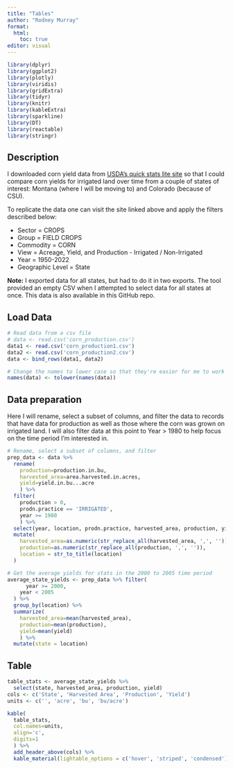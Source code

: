 ```yaml
---
title: "Tables"
author: "Rodney Murray"
format: 
  html:
    toc: true
editor: visual
---
```


```r
library(dplyr)
library(ggplot2)
library(plotly)
library(viridis)
library(gridExtra)
library(tidyr)
library(knitr)
library(kableExtra)
library(sparkline)
library(DT)
library(reactable)
library(stringr)
```


## Description

I downloaded corn yield data from [USDA's quick stats lite site](https://www.nass.usda.gov/Quick_Stats/Lite/index.php#91CC0BA8-1B17-3774-91BB-3549B470CD60) so that I could compare corn yields for irrigated land over time from a couple of states of interest: Montana (where I will be moving to) and Colorado (because of CSU).

To replicate the data one can visit the site linked above and apply the filters described below:

-   Sector = CROPS
-   Group = FIELD CROPS
-   Commodity = CORN
-   View = Acreage, Yield, and Production - Irrigated / Non-Irrigated
-   Year = 1950-2022
-   Geographic Level = State

**Note:** I exported data for all states, but had to do it in two exports. The tool provided an empty CSV when I attempted to select data for all states at once. This data is also available in this GitHub repo.

## Load Data

```r
# Read data from a csv file
# data <- read.csv('corn_production.csv')
data1 <- read.csv('corn_production1.csv')
data2 <- read.csv('corn_production2.csv')
data <- bind_rows(data1, data2)

# Change the names to lower case so that they're easier for me to work with
names(data) <- tolower(names(data))
```

## Data preparation

Here I will rename, select a subset of columns, and filter the data to records that have data for production as well as those where the corn was grown on irrigated land. I will also filter data at this point to Year \> 1980 to help focus on the time period I'm interested in.

```r
# Rename, select a subset of columns, and filter
prep_data <- data %>%
  rename(
    production=production.in.bu, 
    harvested_area=area.harvested.in.acres,
    yield=yield.in.bu...acre
    ) %>% 
  filter(
    production > 0,
    prodn.practice == 'IRRIGATED',
    year >= 1980
    ) %>% 
  select(year, location, prodn.practice, harvested_area, production, yield) %>% 
  mutate(
    harvested_area=as.numeric(str_replace_all(harvested_area, ',', '')),
    production=as.numeric(str_replace_all(production, ',', '')),
    location = str_to_title(location)
  )
```


```r
# Get the average yields for stats in the 2000 to 2005 time period
average_state_yields <- prep_data %>% filter(
      year >= 2000,
    year < 2005
  ) %>% 
  group_by(location) %>% 
  summarize(
    harvested_area=mean(harvested_area),
    production=mean(production),
    yield=mean(yield)
    ) %>% 
  mutate(state = location)
```


## Table

```r
table_stats <- average_state_yields %>% 
  select(state, harvested_area, production, yield)
cols <- c('State', 'Harvested Area', 'Production', 'Yield')
units <- c('', 'acre', 'bu', 'bu/acre')

kable(
  table_stats,
  col.names=units,
  align='c',
  digits=1
  ) %>% 
  add_header_above(cols) %>% 
  kable_material(lightable_options = c('hover', 'striped', 'condensed'))
```

